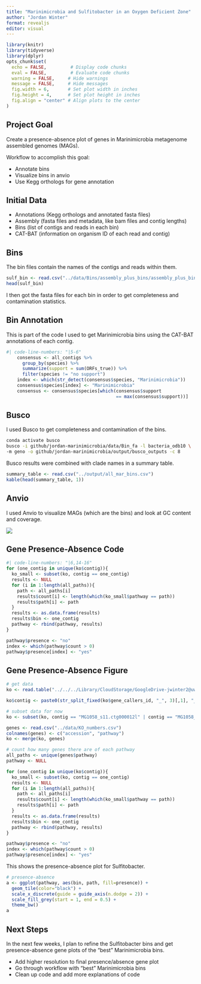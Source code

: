 ```yaml
---
title: "Marinimicrobia and Sulfitobacter in an Oxygen Deficient Zone"
author: "Jordan Winter"
format: revealjs
editor: visual
---
```


```r
library(knitr)
library(tidyverse)
library(dplyr)
opts_chunk$set(
  echo = FALSE,         # Display code chunks
  eval = FALSE,         # Evaluate code chunks
  warning = FALSE,     # Hide warnings
  message = FALSE,     # Hide messages
  fig.width = 6,       # Set plot width in inches
  fig.height = 4,      # Set plot height in inches
  fig.align = "center" # Align plots to the center
)
```

## Project Goal

Create a presence-absence plot of genes in Marinimicrobia metagenome assembled genomes (MAGs).

Workflow to accomplish this goal:

::: nonincremental
-   Annotate bins
-   Visualize bins in anvio
-   Use Kegg orthologs for gene annotation
:::

## Initial Data

::: nonincremental
-   Annotations (Kegg orthologs and annotated fasta files)
-   Assembly (fasta files and metadata, like bam files and contig lengths)
-   Bins (list of contigs and reads in each bin)
-   CAT-BAT (information on organism ID of each read and contig)
:::

## Bins

The bin files contain the names of the contigs and reads within them.

```r
sulf_bin <- read.csv("../data/Bins/assembly_plus_bins/assembly_plus_bin.4", header=F)
head(sulf_bin)
```

I then got the fasta files for each bin in order to get completeness and contamination statistics.

## Bin Annotation

This is part of the code I used to get Marinimicrobia bins using the CAT-BAT annotations of each contig.

```r
#| code-line-numbers: "|5-6"
    consensus <- all_contigs %>%
      group_by(species) %>%
      summarize(support = sum(ORFs_true)) %>%
      filter(species != "no support")
    index <- which(str_detect(consensus$species, "Marinimicrobia"))
    consensus$species[index] <- "Marinimicrobia"
    consensus <- consensus$species[which(consensus$support
                                         == max(consensus$support))]
```

## Busco

I used Busco to get completeness and contamination of the bins.

```bash
conda activate busco
busco -i github/jordan-marinimicrobia/data/Bin_fa -l bacteria_odb10 \
-m geno -o github/jordan-marinimicrobia/output/busco_outputs -c 8
```

Busco results were combined with clade names in a summary table.

```r
summary_table <- read.csv("../output/all_mar_bins.csv")
kable(head(summary_table, 1))
```

## Anvio

I used Anvio to visualize MAGs (which are the bins) and look at GC content and coverage.

![](images/sulfito_anvio.png)

## Gene Presence-Absence Code

```r
#| code-line-numbers: "|6,14-16"
for (one_contig in unique(ko$contig)){
  ko_small <- subset(ko, contig == one_contig)
  results <- NULL
  for (i in 1:length(all_paths)){
    path <- all_paths[i]
    results$count[i] <- length(which(ko_small$pathway == path))
    results$path[i] <- path
  }
  results <- as.data.frame(results)
  results$bin <- one_contig
  pathway <- rbind(pathway, results)
}

pathway$presence <- "no"
index <- which(pathway$count > 0)
pathway$presence[index] <- "yes"
```

## Gene Presence-Absence Figure

```r
# get data
ko <- read.table("../../../Library/CloudStorage/GoogleDrive-jwinter2@uw.edu/Shared drives/Rocap Lab/Project_ODZ_Marinimicrobia_Jordan/Annotations/1058_P1_2018_585_0.2um_assembly_plus_KO_best_only.txt", sep = "\t", header = T)

ko$contig <- paste0(str_split_fixed(ko$gene_callers_id, "_", 3)[,1], "_", str_split_fixed(ko$gene_callers_id, "_", 3)[,2])

# subset data for now
ko <- subset(ko, contig == "MG1058_s11.ctg000012l" | contig == "MG1058_s15.ctg000016c")
```

```r
genes <- read.csv("../data/KO_numbers.csv")
colnames(genes) <- c("accession", "pathway")
ko <- merge(ko, genes)

# count how many genes there are of each pathway
all_paths <- unique(genes$pathway)
pathway <- NULL

for (one_contig in unique(ko$contig)){
  ko_small <- subset(ko, contig == one_contig)
  results <- NULL
  for (i in 1:length(all_paths)){
    path <- all_paths[i]
    results$count[i] <- length(which(ko_small$pathway == path))
    results$path[i] <- path
  }
  results <- as.data.frame(results)
  results$bin <- one_contig
  pathway <- rbind(pathway, results)
}

pathway$presence <- "no"
index <- which(pathway$count > 0)
pathway$presence[index] <- "yes"
```

This shows the presence-absence plot for Sulfitobacter.

```r
# presence-absence
a <- ggplot(pathway, aes(bin, path, fill=presence)) +
  geom_tile(color="black") +
  scale_x_discrete(guide = guide_axis(n.dodge = 2)) +
  scale_fill_grey(start = 1, end = 0.5) +
  theme_bw()
a
```

## Next Steps

In the next few weeks, I plan to refine the Sulfitobacter bins and get presence-absence gene plots of the "best" Marinimicrobia bins.

::: nonincremental
-   Add higher resolution to final presence/absence gene plot
-   Go through workflow with "best" Marinimicrobia bins
-   Clean up code and add more explanations of code
:::
